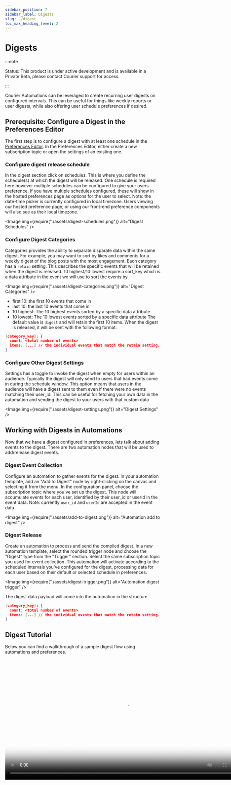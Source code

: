 ```yaml
---
sidebar_position: 7
sidebar_label: Digests
slug: ./digest
toc_max_heading_level: 2
---
```



# Digests

:::note

Status: This product is under active development and is available in a Private Beta, please
contact Courier support for access.

:::

Courier Automations can be leveraged to create recurring user digests on configured intervals. This can be useful for things like weekly reports or user digests, while also offering user schedule preferences if desired.

## Prerequisite: Configure a Digest in the Preferences Editor

The first step is to configure a digest with at least one schedule in the [Preferences Editor](https://app.courier.com/settings/preferences). In the Preferences Editor, either create a new subscription topic or open the settings of an existing one.

### Configure digest release schedule

In the digest section click on schedules. This is where you define the schedule(s) at which the digest will be released. One schedule is required here however multiple schedules can be configured to give your users preference. If you have multiple schedules configured, these will show in the hosted preferences page as options for the user to select. Note: the date-time picker is currently configured in local timezone. Users viewing our hosted preference page, or using our front-end preference components will also see as their local timezone.

<Image img={require("./assets/digest-schedules.png")} alt="Digest Schedules" />

### Configure Digest Categories

Categories provides the ability to separate disparate data within the same digest. For example, you may want to sort by likes and comments for a weekly digest of the blog posts with the most engagement. Each category has a `retain` setting. This describes the specific events that will be retained when the digest is released. 10 highest/10 lowest require a sort_key which is a data attribute in the event we will use to sort the events by.

<Image img={require("./assets/digest-categories.png")} alt="Digest Categories" />

- first 10: the first 10 events that come in
- last 10: the last 10 events that come in
- 10 highest: The 10 highest events sorted by a specific data attribute
- 10 lowest: The 10 lowest events sorted by a specific data attribute
  The default value is `digest` and will retain the first 10 items.
  When the digest is released, it will be sent with the following format:

```json
[category_key]: {
  count: <total number of events>
  items: [...] // the individual events that match the retain setting. Maximum length of 10
}
```

### Configure Other Digest Settings

Settings has a toggle to invoke the digest when empty for users within an audience. Typically the digest will only send to users that had events come in during the schedule window. This option means that users in the audience will have a digest sent to them even if there were no events matching their user_id. This can be useful for fetching your own data in the automation and sending the digest to your users with that custom data

<Image img={require("./assets/digest-settings.png")} alt="Digest Settings" />

## Working with Digests in Automations

Now that we have a digest configured in preferences, lets talk about adding events to the digest. There are two automation nodes that will be used to add/release digest events.

### Digest Event Collection

Configure an automation to gather events for the digest. In your automation template, add an "Add to Digest" node by right-clicking on the canvas and selecting it from the menu. In the configuration panel, choose the subscription topic where you've set up the digest. This node will accumulate events for each user, identified by their user_id or userId in the event data.
Note: currently `user_id` and `userId` are accepted in the event data

<Image img={require("./assets/add-to-digest.png")} alt="Automation add to digest" />

### Digest Release

Create an automation to process and send the compiled digest. In a new automation template, select the rounded trigger node and choose the "Digest" type from the "Trigger" section. Select the same subscription topic you used for event collection. This automation will activate according to the scheduled intervals you've configured for the digest, processing data for each user based on their default or selected schedule in preferences.

<Image img={require("./assets/digest-trigger.png")} alt="Automation digest trigger" />

The digest data payload will come into the automation in the structure

```json
[category_key]: {
  count: <total number of events>
  items: [...] // the individual events that match the retain setting. Maximum length of 10
}
```

## Digest Tutorial

Below you can find a walkthrough of a sample digest flow using automations and preferences.

<video width="783" loop autoPlay muted controls poster={digestsThumb}>
  <source src={digests} />
</video>
